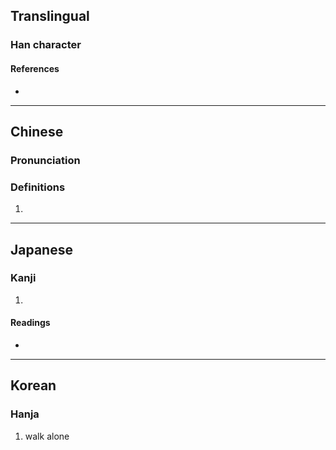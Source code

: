 {{character info}}
==Translingual==

===Han character===
{{Han char|rn=9|rad=人|as=09|sn=11|four=22227|canj=OHLB|ids=⿰亻禹}}

====References====
* {{Han ref|kx=0110.060|dkj=00838|dj=0235.010|hdz=10192.090|uh=504A|ud=20554|bh=D459|bd=54361}}

----

==Chinese==
{{zh-forms}}

===Pronunciation===
{{zh-pron
|m=yǔ
|m-s=
|dg=
|c=geoi2,jyu2,jyu5
|c-t=
|g=
|h=pfs=
|j=
|md=
|mn=
|mn-t=
|w=
|x=
|mc=y
|oc=y
|cat=a
}}

===Definitions===
{{zh-hanzi}}

# {{zh-only|偊偊}}

----

==Japanese==

===Kanji===
{{ja-kanji|grade=|rs=人09}}

# {{rfdef|ja}}

====Readings====
* {{ja-readings|on=う,く|kun=くぐまるさま,つつしむさま}}

----

==Korean==

===Hanja===
{{ko-hanja|유}}

# walk alone